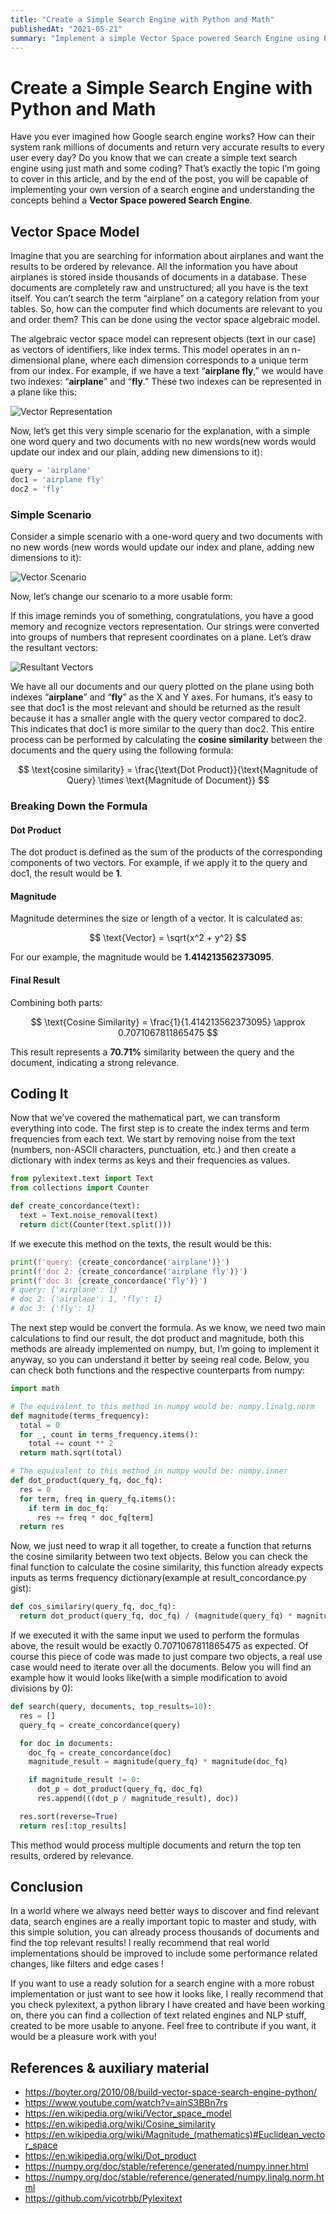 ```yaml
---
title: "Create a Simple Search Engine with Python and Math"
publishedAt: "2021-05-21"
summary: "Implement a simple Vector Space powered Search Engine using Python and mathematical concepts."
---
```


# Create a Simple Search Engine with Python and Math

Have you ever imagined how Google search engine works? How can their system rank millions of documents and return very accurate results to every user every day? Do you know that we can create a simple text search engine using just math and some coding? That’s exactly the topic I’m going to cover in this article, and by the end of the post, you will be capable of implementing your own version of a search engine and understanding the concepts behind a **Vector Space powered Search Engine**.

## Vector Space Model

Imagine that you are searching for information about airplanes and want the results to be ordered by relevance. All the information you have about airplanes is stored inside thousands of documents in a database. These documents are completely raw and unstructured; all you have is the text itself. You can’t search the term “airplane” on a category relation from your tables. So, how can the computer find which documents are relevant to you and order them? This can be done using the vector space algebraic model.

The algebraic vector space model can represent objects (text in our case) as vectors of identifiers, like index terms. This model operates in an n-dimensional plane, where each dimension corresponds to a unique term from our index. For example, if we have a text “**airplane fly**,” we would have two indexes: “**airplane**” and “**fly**.” These two indexes can be represented in a plane like this:

![Vector Representation](/create-a-simple-search-engine-with-python-and-math/vector_representation.webp)

Now, let’s get this very simple scenario for the explanation, with a simple one word query and two documents with no new words(new words would update our index and our plain, adding new dimensions to it):

```python
query = 'airplane'
doc1 = 'airplane fly'
doc2 = 'fly'
```

### Simple Scenario

Consider a simple scenario with a one-word query and two documents with no new words (new words would update our index and plane, adding new dimensions to it):

![Vector Scenario](/create-a-simple-search-engine-with-python-and-math/vector_scenario.webp)

Now, let’s change our scenario to a more usable form:

If this image reminds you of something, congratulations, you have a good memory and recognize vectors representation. Our strings were converted into groups of numbers that represent coordinates on a plane. Let’s draw the resultant vectors:

![Resultant Vectors](/create-a-simple-search-engine-with-python-and-math/resultant_vectors.webp)

We have all our documents and our query plotted on the plane using both indexes “**airplane**” and “**fly**” as the X and Y axes. For humans, it’s easy to see that doc1 is the most relevant and should be returned as the result because it has a smaller angle with the query vector compared to doc2. This indicates that doc1 is more similar to the query than doc2. This entire process can be performed by calculating the **cosine similarity** between the documents and the query using the following formula:

$$
\text{cosine similarity} = \frac{\text{Dot Product}}{\text{Magnitude of Query} \times \text{Magnitude of Document}}
$$

### Breaking Down the Formula

#### Dot Product

The dot product is defined as the sum of the products of the corresponding components of two vectors. For example, if we apply it to the query and doc1, the result would be **1**.

#### Magnitude

Magnitude determines the size or length of a vector. It is calculated as:

$$
\text{Vector} = \sqrt{x^2 + y^2}
$$

For our example, the magnitude would be **1.414213562373095**.

#### Final Result

Combining both parts:

$$
\text{Cosine Similarity} = \frac{1}{1.414213562373095} \approx 0.7071067811865475
$$

This result represents a **70.71%** similarity between the query and the document, indicating a strong relevance.

## Coding It

Now that we’ve covered the mathematical part, we can transform everything into code. The first step is to create the index terms and term frequencies from each text. We start by removing noise from the text (numbers, non-ASCII characters, punctuation, etc.) and then create a dictionary with index terms as keys and their frequencies as values.

```python
from pylexitext.text import Text
from collections import Counter

def create_concordance(text):
  text = Text.noise_removal(text)
  return dict(Counter(text.split()))
```

If we execute this method on the texts, the result would be this:

```python
print(f'query: {create_concordance('airplane')}')
print(f'doc 2: {create_concordance('airplane fly')}')
print(f'doc 3: {create_concordance('fly')}')
# query: {'airplane': 1}
# doc 2: {'airplane': 1, 'fly': 1}
# doc 3: {'fly': 1}
```

The next step would be convert the formula. As we know, we need two main calculations to find our result, the dot product and magnitude, both this methods are already implemented on numpy, but, I’m going to implement it anyway, so you can understand it better by seeing real code. Below, you can check both functions and the respective counterparts from numpy:

```python
import math

# The equivalent to this method in numpy would be: numpy.linalg.norm
def magnitude(terms_frequency):
  total = 0
  for _, count in terms_frequency.items():
    total += count ** 2
  return math.sqrt(total)

# The equivalent to this method in numpy would be: numpy.inner
def dot_product(query_fq, doc_fq):
  res = 0
  for term, freq in query_fq.items():
    if term in doc_fq:
      res += freq * doc_fq[term]
  return res
```

Now, we just need to wrap it all together, to create a function that returns the cosine similarity between two text objects. Below you can check the final function to calculate the cosine similarity, this function already expects inputs as terms frequency dictionary(example at result_concordance.py gist):

```python
def cos_similariry(query_fq, doc_fq):
  return dot_product(query_fq, doc_fq) / (magnitude(query_fq) * magnitude(doc_fq))
```

If we executed it with the same input we used to perform the formulas above, the result would be exactly 0.7071067811865475 as expected. Of course this piece of code was made to just compare two objects, a real use case would need to iterate over all the documents. Below you will find an example how it would looks like(with a simple modification to avoid divisions by 0):

```python
def search(query, documents, top_results=10):
  res = []
  query_fq = create_concordance(query)

  for doc in documents:
    doc_fq = create_concordance(doc)
    magnitude_result = magnitude(query_fq) * magnitude(doc_fq)

    if magnitude_result != 0:
      dot_p = dot_product(query_fq, doc_fq)
      res.append(((dot_p / magnitude_result), doc))

  res.sort(reverse=True)
  return res[:top_results]
```

This method would process multiple documents and return the top ten results, ordered by relevance.

## Conclusion

In a world where we always need better ways to discover and find relevant data, search engines are a really important topic to master and study, with this simple solution, you can already process thousands of documents and find the top relevant results! I really recommend that real world implementations should be improved to include some performance related changes, like filters and edge cases !

If you want to use a ready solution for a search engine with a more robust implementation or just want to see how it looks like, I really recommend that you check pylexitext, a python library I have created and have been working on, there you can find a collection of text related engines and NLP stuff, created to be more usable to anyone. Feel free to contribute if you want, it would be a pleasure work with you!

## References & auxiliary material

- https://boyter.org/2010/08/build-vector-space-search-engine-python/
- https://www.youtube.com/watch?v=ainS3BBn7rs
- https://en.wikipedia.org/wiki/Vector_space_model
- https://en.wikipedia.org/wiki/Cosine_similarity
- https://en.wikipedia.org/wiki/Magnitude_(mathematics)#Euclidean_vector_space
- https://en.wikipedia.org/wiki/Dot_product
- https://numpy.org/doc/stable/reference/generated/numpy.inner.html
- https://numpy.org/doc/stable/reference/generated/numpy.linalg.norm.html
- https://github.com/vicotrbb/Pylexitext
